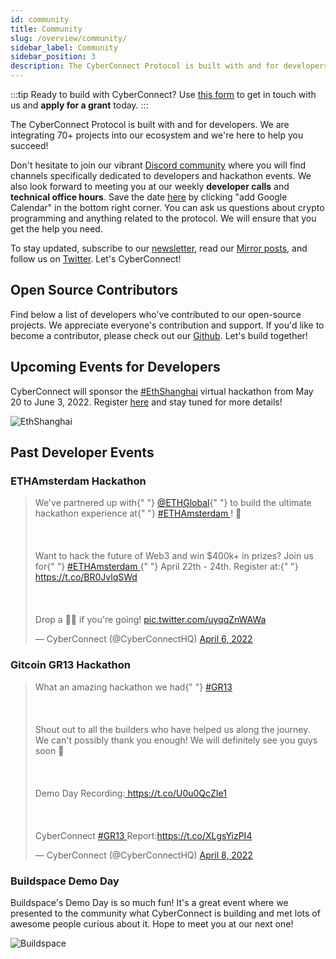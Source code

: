 ```yaml
---
id: community
title: Community
slug: /overview/community/
sidebar_label: Community
sidebar_position: 3
description: The CyberConnect Protocol is built with and for developers. We are integrating 70+ projects into our ecosystem and we're here to help you succeed!
---
```


<head>
  <script
    async
    src="https://platform.twitter.com/widgets.js"
    charSet="utf-8"
  ></script>
</head>

:::tip
Ready to build with CyberConnect? Use [this form](https://9txmc3wk3bc.typeform.com/cybergrants) to get in touch with us and **apply for a grant** today.
:::

The CyberConnect Protocol is built with and for developers. We are integrating 70+ projects into our ecosystem and we're here to help you succeed!

Don't hesitate to join our vibrant [Discord community](https://discord.com/invite/cUc8VRGmPs) where you will find channels specifically dedicated to developers and hackathon events. We also look forward to meeting you at our weekly <strong>developer calls</strong> and <strong>technical office hours</strong>. Save the date [here](https://calendar.google.com/calendar/u/0/embed?src=c_jrfrb2dvlvpttf9jp6b2lrv0n8@group.calendar.google.com&ctz=America/Los_Angeles) by clicking "add Google Calendar" in the bottom right corner. You can ask us questions about crypto programming and anything related to the protocol. We will ensure that you get the help you need.

To stay updated, subscribe to our [newsletter](https://www.getrevue.co/profile/cyberconnect), read our [Mirror posts](https://mirror.xyz/cyberlab.eth), and follow us on [Twitter](https://twitter.com/CyberConnectHQ). Let's CyberConnect!

## Open Source Contributors

Find below a list of developers who've contributed to our open-source projects. We appreciate everyone's contribution and support. If you'd like to become a contributor, please check out our [Github](https://github.com/cyberconnecthq/). Let's build together!


<ContributorCards />

## Upcoming Events for Developers

CyberConnect will sponsor the [#EthShanghai](https://twitter.com/hashtag/EthShanghai?src=hashtag_click) virtual hackathon from May 20 to June 3, 2022. Register [here](https://gitcoin.co/hackathon/ethshanghai/onboard) and stay tuned for more details!

![EthShanghai](/img/v0.3.0/overview/ethshanghai.jpg)

## Past Developer Events

### ETHAmsterdam Hackathon

<blockquote className="twitter-tweet">
  <p lang="en" dir="ltr">
    We&#39;ve partnered up with{" "}
    <a href="https://twitter.com/ETHGlobal?ref_src=twsrc%5Etfw">@ETHGlobal</a>{" "}
    to build the ultimate hackathon experience at{" "}
    <a href="https://twitter.com/hashtag/ETHAmsterdam?src=hash&amp;ref_src=twsrc%5Etfw">
      #ETHAmsterdam
    </a>
    ! 🥳<br></br>
    <br></br>Want to hack the future of Web3 and win $400k+ in prizes? Join us
    for{" "}
    <a href="https://twitter.com/hashtag/ETHAmsterdam?src=hash&amp;ref_src=twsrc%5Etfw">
      #ETHAmsterdam
    </a>{" "}
    April 22th - 24th. Register at:{" "}
    <a href="https://t.co/BR0JvlqSWd">https://t.co/BR0JvlqSWd</a> <br></br>
    <br></br>Drop a 🙋‍♀️ if you&#39;re going! <a href="https://t.co/uyqqZnWAWa">pic.twitter.com/uyqqZnWAWa</a>
  </p>
  &mdash; CyberConnect (@CyberConnectHQ) <a href="https://twitter.com/CyberConnectHQ/status/1511789984008843264?ref_src=twsrc%5Etfw">April 6, 2022</a>
</blockquote>

### Gitcoin GR13 Hackathon

<blockquote className="twitter-tweet">
  <p lang="en" dir="ltr">
    What an amazing hackathon we had{" "}
    <a href="https://twitter.com/hashtag/GR13?src=hash&amp;ref_src=twsrc%5Etfw">
      #GR13
    </a>
    <br></br>
    <br></br>Shout out to all the builders who have helped us along the journey.
    We can&#39;t possibly thank you enough! We will definitely see you guys soon
    💯<br></br>
    <br></br>Demo Day Recording:<a href="https://t.co/U0u0QcZIe1">
      https://t.co/U0u0QcZIe1
    </a>
    <br></br>
    <br></br>CyberConnect <a href="https://twitter.com/hashtag/GR13?src=hash&amp;ref_src=twsrc%5Etfw">
      #GR13
    </a> Report:<a href="https://t.co/XLgsYizPI4">https://t.co/XLgsYizPI4</a>
  </p>
  &mdash; CyberConnect (@CyberConnectHQ) <a href="https://twitter.com/CyberConnectHQ/status/1512575205759066112?ref_src=twsrc%5Etfw">April 8, 2022</a>
</blockquote>

### Buildspace Demo Day

Buildspace's Demo Day is so much fun! It's a great event where we presented to the community what CyberConnect is building and met lots of awesome people curious about it. Hope to meet you at our next one!

![Buildspace](/img/v0.2.0/overview/buildspace.jpg)
